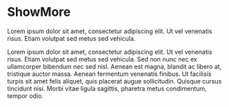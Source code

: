 
# ShowMore

<Props of={ShowMore} />

<Playground>
  <ShowMore i18n={{ more: 'Show More', less: 'Show Less' }}>
    <p>
      Lorem ipsum dolor sit amet, consectetur adipiscing elit. Ut vel venenatis
      risus. Etiam volutpat sed metus sed vehicula.
    </p>
  </ShowMore>
</Playground>

<Playground>
  <ShowMore i18n={{ more: 'Show More', less: 'Show Less' }}>
    <p>
      Lorem ipsum dolor sit amet, consectetur adipiscing elit. Ut vel venenatis
      risus. Etiam volutpat sed metus sed vehicula. Sed non nunc nec ex
      ullamcorper bibendum nec sed nisl. Aenean est magna, blandit ac libero at,
      tristique auctor massa. Aenean fermentum venenatis finibus. Ut facilisis
      turpis sit amet felis aliquet, quis placerat augue sollicitudin. Quisque
      cursus tincidunt nisi. Morbi vitae ligula sagittis, pharetra metus
      condimentum, tempor odio.
    </p>
  </ShowMore>
</Playground>
